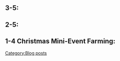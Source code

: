 ==3-5: ==

{{EventComp
 | Yamashiro/Kai Ni
 | 82
 | Prototype 41cm Triple Gun Mount
 | 41cm Twin Gun Mount
 | Type 3 Shell
 | Zuiun Model 12
 |-
 | Kako/Kai Ni
 | 77
 | 20.3cm (No.2) Twin Gun Mount
 | 20.3cm (No.2) Twin Gun Mount
 | Type 0 Reconnaissance Seaplane
 | Type 3 Shell
 |-
 | Ashigara/Kai Ni
 | 66
 | 20.3cm (No.2) Twin Gun Mount
 | 20.3cm (No.2) Twin Gun Mount
 | Type 3 Shell
 | Type 0 Reconnaissance Seaplane
 |-
 | Maya/Kai Ni
 | 83
 | 20.3cm (No.2) Twin Gun Mount
 | 90mm Single High-angle Gun Mount
 | Type 13 Air Radar Kai
 | 25mm Triple Autocannon Mount (Concentrated Deployment)
 |-
 | Zuikaku/Kai Ni
 | 114
 | Tenzan Model 12 (Murata Squadron)
 | Shiden Kai 2
 | Shiden Kai 2
 | Shiden Kai 2
 |-
 | Taihou/Kai
 | 70
 | Type 97 Torpedo Bomber (Tomonaga Squadron)
 | Shiden Kai 2
 | Shiden Kai 2
 | Bf109T改
 |-
 | hq = 99
 }}

==2-5:==

{{EventComp
| Kasumi/Kai Ni
| 80
| 12.7cm Twin High-angle Gun Mount (Late Model)
| 12.7cm Twin High-angle Gun Mount (Late Model)
| Type 22 Surface Radar
|-
| Ryuujou/Kai Ni
| 76
| Type 97 Torpedo Bomber (Skilled)
| Tenzan Model 12 (Tomonaga Squadron)
| Type 21 Zero Fighter (Skilled)
| Saiun
|-
| Junyou/Kai Ni
| 86
| Tenzan Model 12 (Murata Squadron)
| Tenzan (601 Air Group)
| Ryuusei (601 Air Group)
| Type 21 Zero Fighter (Skilled)
|-
| Kako/Kai Ni
| 80
| 20.3cm (No.2) Twin Gun Mount
| 20.3cm (No.2) Twin Gun Mount
| Type 0 Reconnaissance Seaplane
| Type 22 Surface Radar
|-
| Ashigara/Kai Ni
| 70
| 20.3cm (No.2) Twin Gun Mount
| 20.3cm (No.2) Twin Gun Mount
| Type 0 Reconnaissance Seaplane
| Type 22 Surface Radar
|-
| Samidare/Kai
| 59
| 10cm Twin High-angle Gun Mount
| 10cm Twin High-angle Gun Mount
| Type 22 Surface Radar
|-
| hq = 99
}}

==1-4 Christmas Mini-Event Farming:==

{{EventComp
| Zuihou/Kai
| 74
| Tenzan (601 Air Group)
| Type 97 Torpedo Bomber (Tomonaga Squadron)
| Type 97 Torpedo Bomber (Skilled)
| Type 21 Zero Fighter (Skilled)
|-
| Katsuragi/Kai
| 53
| Ryuusei Kai
| Tenzan Model 12 (Murata Squadron)
| Saiun
| Bf109T改
|-
| Kitakami/Kai Ni
| 94
| 15.5cm Triple Secondary Gun Mount
| OTO 152mm Triple Rapid Fire Gun Mount
| Type A Ko-hyoteki
|-
| Ooi/Kai Ni
| 93
| 15.5cm Triple Secondary Gun Mount
| OTO 152mm Triple Rapid Fire Gun Mount
| Type A Ko-hyoteki
|-
| Kiso/Kai
| 43
| 20.3cm (No.2) Twin Gun Mount
| 20.3cm (No.2) Twin Gun Mount
| Type 0 Reconnaissance Seaplane
|-
| Ooyodo/Kai
| 40
| 15.5cm Triple Gun Mount
| 15.5cm Triple Gun Mount
| Type 0 Observation Seaplane
| Type 22 Surface Radar
|-
| hq = 99
}}
[[Category:Blog posts]]